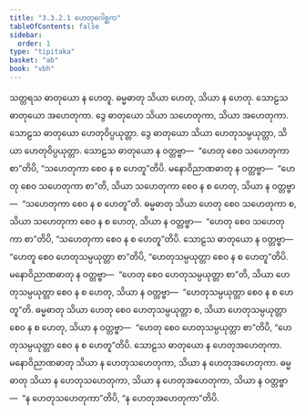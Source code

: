 ```yaml
---
title: "3.3.2.1 ဟေတုဂေါစ္ဆက"
tableOfContents: false
sidebar:
  order: 1
type: "tipitaka"
basket: "ab"
book: "vbh"
---
```



<DynamicBreadcrumb />

<Division number="188" book="vbh" e="ch" v="30" p="95">

<Paragraph number="693" book="vbh">
သတ္တရသ ဓာတုယော န ဟေတူ. ဓမ္မဓာတု သိယာ ဟေတု, သိယာ န ဟေတု. သောဠသ ဓာတုယော အဟေတုကာ. ဒွေ ဓာတုယော သိယာ သဟေတုကာ, သိယာ အဟေတုကာ. သောဠသ ဓာတုယော ဟေတုဝိပ္ပယုတ္တာ. ဒွေ ဓာတုယော သိယာ ဟေတုသမ္ပယုတ္တာ, သိယာ ဟေတုဝိပ္ပယုတ္တာ. သောဠသ ဓာတုယော န ဝတ္တဗ္ဗာ—  “ဟေတု စေဝ သဟေတုကာ စာ”တိပိ, “သဟေတုကာ စေဝ န စ ဟေတူ”တိပိ. မနောဝိညာဏဓာတု န ဝတ္တဗ္ဗာ—  “ဟေတု စေဝ သဟေတုကာ စာ”တိ, သိယာ သဟေတုကာ စေဝ န စ ဟေတု, သိယာ န ဝတ္တဗ္ဗာ—  “သဟေတုကာ စေဝ န စ ဟေတူ”တိ. ဓမ္မဓာတု သိယာ ဟေတု စေဝ သဟေတုကာ စ, သိယာ သဟေတုကာ စေဝ န စ ဟေတု, သိယာ န ဝတ္တဗ္ဗာ—  “ဟေတု စေဝ သဟေတုကာ စာ”တိပိ, “သဟေတုကာ စေဝ န စ ဟေတူ”တိပိ. သောဠသ ဓာတုယော န ဝတ္တဗ္ဗာ—  “ဟေတူ စေဝ ဟေတုသမ္ပယုတ္တာ စာ”တိပိ, “ဟေတုသမ္ပယုတ္တာ စေဝ န စ ဟေတူ”တိပိ. မနောဝိညာဏဓာတု န ဝတ္တဗ္ဗာ—  “ဟေတု စေဝ ဟေတုသမ္ပယုတ္တာ စာ”တိ, သိယာ ဟေတုသမ္ပယုတ္တာ စေဝ န စ ဟေတု, သိယာ န ဝတ္တဗ္ဗာ—  “ဟေတုသမ္ပယုတ္တာ စေဝ န စ ဟေတူ”တိ. ဓမ္မဓာတု သိယာ ဟေတု စေဝ ဟေတုသမ္ပယုတ္တာ စ, သိယာ ဟေတုသမ္ပယုတ္တာ စေဝ န စ ဟေတု, သိယာ န ဝတ္တဗ္ဗာ—  “ဟေတု စေဝ ဟေတုသမ္ပယုတ္တာ စာ”တိပိ, “ဟေတုသမ္ပယုတ္တာ စေဝ န စ ဟေတူ”တိပိ. သောဠသ ဓာတုယော န ဟေတုအဟေတုကာ. မနောဝိညာဏဓာတု သိယာ န ဟေတုသဟေတုကာ, သိယာ န ဟေတုအဟေတုကာ. ဓမ္မဓာတု သိယာ န ဟေတုသဟေတုကာ, သိယာ န ဟေတုအဟေတုကာ, သိယာ န ဝတ္တဗ္ဗာ—  “န ဟေတုသဟေတုကာ”တိပိ, “န ဟေတုအဟေတုကာ”တိပိ.
</Paragraph>
</Division>
